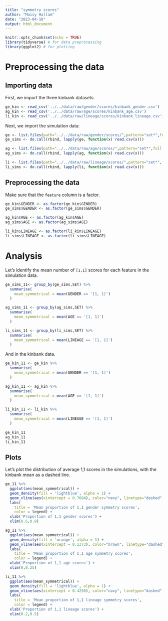 ```yaml
---
title: "symmetry scores"
author: "Maisy Hallam"
date: "2023-04-18"
output: html_document
---
```


```r
knitr::opts_chunk$set(echo = TRUE)
library(tidyverse) # for data preprocessing
library(ggplot2) # for plotting
```

# Preprocessing the data

## Importing data

First, we import the three kinbank datasets.

```r
ge_kin <- read_csv('../../data/raw/gender/scores/kinbank_gender.csv')
ag_kin <- read_csv('../../data/raw/age/scores/kinbank_age.csv')
li_kin <- read_csv('../../data/raw/lineage/scores/kinbank_lineage.csv')
```

Next, we import the simulation data:

```r
ge <- list.files(path="../../data/raw/gender/scores/",pattern="set*",full.names=TRUE)
ge_sims <- do.call(rbind, lapply(ge, function(x) read.csv(x)))

ag <- list.files(path="../../data/raw/age/scores/",pattern="set*",full.names=TRUE)
ag_sims <- do.call(rbind, lapply(ag, function(x) read.csv(x)))

li <- list.files(path="../../data/raw/lineage/scores/",pattern="set*",full.names=TRUE)
li_sims <- do.call(rbind, lapply(li, function(x) read.csv(x)))
```

## Preprocessing the data

Make sure that the `feature` column is a factor.

```r
ge_kin$GENDER <- as.factor(ge_kin$GENDER)
ge_sims$GENDER <- as.factor(ge_sims$GENDER)

ag_kin$AGE <- as.factor(ag_kin$AGE)
ag_sims$AGE <- as.factor(ag_sims$AGE)

li_kin$LINEAGE <- as.factor(li_kin$LINEAGE)
li_sims$LINEAGE <- as.factor(li_sims$LINEAGE)
```


# Analysis

Let's identify the mean number of `[1,1]` scores for each feature in the simulation data.

```r
ge_sims_11<- group_by(ge_sims,SET) %>%
  summarise(
    mean_symmetrical = mean(GENDER == '[1, 1]')
  )

ag_sims_11 <- group_by(ag_sims,SET) %>%
  summarise(
    mean_symmetrical = mean(AGE == '[1, 1]')
  )

li_sims_11 <- group_by(li_sims,SET) %>%
  summarise(
    mean_symmetrical = mean(LINEAGE == '[1, 1]')
  )
```

And in the kinbank data.

```r
ge_kin_11 <- ge_kin %>%
  summarise(
    mean_symmetrical = mean(GENDER == '[1, 1]')
  )

ag_kin_11 <- ag_kin %>%
  summarise(
    mean_symmetrical = mean(AGE == '[1, 1]')
  )

li_kin_11 <- li_kin %>%
  summarise(
    mean_symmetrical = mean(LINEAGE == '[1, 1]')
  ) 

ge_kin_11
ag_kin_11
li_kin_11
```

## Plots

Let's plot the distribution of average 1,1 scores in the simulations, with the kinbank mean as a dashed line.

```r
ge_11 %>%
  ggplot(aes(mean_symmetrical)) +
  geom_density(fill = 'lightblue', alpha = 1) +
  geom_vline(aes(xintercept = 0.7684), color="navy", linetype="dashed", size=0.5) +
  labs(
    title = 'Mean proportion of 1,1 gender symmetry scores',
    color = legend) +
  xlab('Proportion of 1,1 gender scores') +
  xlim(0.6,0.9)
```

```r
ag_11 %>%
  ggplot(aes(mean_symmetrical)) +
  geom_density(fill = 'orange', alpha = 1) +
  geom_vline(aes(xintercept = 0.1373), color="brown", linetype="dashed", size=0.5) +
  labs(
    title = 'Mean proportion of 1,1 age symmetry scores',
    color = legend) +
  xlab('Proportion of 1,1 age scores') +
  xlim(0,0.25)
```

```r
li_11 %>%
  ggplot(aes(mean_symmetrical)) +
  geom_density(fill = 'lightblue', alpha = 1) +
  geom_vline(aes(xintercept = 0.4250), color="navy", linetype="dashed", size=0.5) +
  labs(
    title = 'Mean proportion of 1,1 lineage symmetry scores',
    color = legend) +
  xlab('Proportion of 1,1 lineage scores') +
  xlim(0.2,0.5)
```


